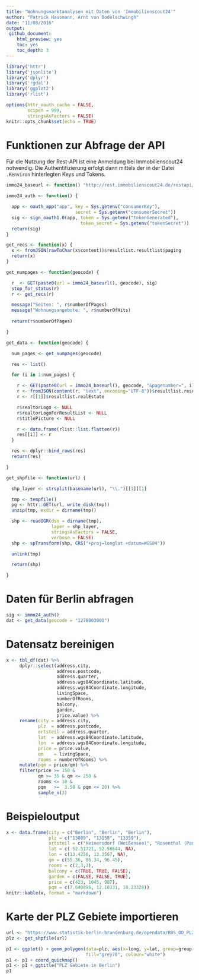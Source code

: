 ```yaml
---
title: "Wohnungsmarktanalysen mit Daten von 'Immobilienscout24'"
author: "Patrick Hausmann, Arnt von Bodelschwingh"
date: "11/08/2016"
output:
 github_document:
    html_preview: yes
    toc: yes
    toc_depth: 3
---
```


```r
library('httr')
library('jsonlite')
library('dplyr')
library('rgdal')
library('ggplot2')
library('rlist')

options(httr_oauth_cache = FALSE,
        scipen = 999,
        stringsAsFactors = FALSE)
knitr::opts_chunk$set(echo = TRUE)

```

# Funktionen zur Abfrage der API

Für die Nutzung der Rest-API ist eine Anmeldung bei Immobilienscout24 notwendig. Die Authentifizierung erfolgt dann mittels der in der Datei `.Renviron`
hinterlegten Keys und Tokens.

```r

immo24_baseurl <- function() "http://rest.immobilienscout24.de/restapi/api/search/v1.0/search/region?realestatetype=apartmentrent&geocodes="

immo24_auth <- function() {

  app <- oauth_app("app", key = Sys.getenv("consumerKey"),
                          secret = Sys.getenv("consumerSecret"))
  sig <- sign_oauth1.0(app, token = Sys.getenv("tokenGenerated"),
                            token_secret = Sys.getenv("tokenSecret"))
  return(sig)
}

get_recs <- function(x) {
  x <- fromJSON(rawToChar(x$content))$resultlist.resultlist$paging
  return(x)
}

get_numpages <- function(geocode) {

  r  <- GET(paste0(url = immo24_baseurl(), geocode), sig)
  stop_for_status(r)
  r <- get_recs(r)

  message("Seiten: ", r$numberOfPages)
  message("Wohnungsangebote: ", r$numberOfHits)
  
  return(r$numberOfPages)

}

get_data <- function(geocode) {

  num_pages <- get_numpages(geocode)

  res <- list()

  for (i in 1:num_pages) {

    r <- GET(paste0(url = immo24_baseurl(), geocode, "&pagenumber=", i), sig)
    r <- fromJSON(content(r, "text", encoding="UTF-8"))$resultlist.resultlist$resultlistEntries$resultlistEntry
    r <- r[[1]]$resultlist.realEstate

    r$realtorLogo <- NULL
    r$realtorLogoForResultList <- NULL
    r$titlePicture <- NULL

    r <- data.frame(rlist::list.flatten(r))
    res[[i]] <- r
  }

  res <- dplyr::bind_rows(res)
  return(res)

}

get_shpfile <- function(url) {

  shp_layer <- strsplit(basename(url), "\\.")[[1]][1]

  tmp <- tempfile()
  pg <- httr::GET(url, write_disk(tmp))
  unzip(tmp, exdir = dirname(tmp))

  shp <- readOGR(dsn = dirname(tmp), 
                 layer = shp_layer, 
                 stringsAsFactors = FALSE, 
                 verbose = FALSE)
  shp <- spTransform(shp, CRS("+proj=longlat +datum=WGS84"))

  unlink(tmp)

  return(shp)

}

```

# Daten für Berlin abfragen

```r

sig <- immo24_auth()
dat <- get_data(geocode = "1276003001")

```

# Datensatz bereinigen

```r

x <- tbl_df(dat) %>%
     dplyr::select(address.city,
                   address.postcode, 
                   address.quarter, 
                   address.wgs84Coordinate.latitude, 
                   address.wgs84Coordinate.longitude,
                   livingSpace, 
                   numberOfRooms, 
                   balcony,
                   garden,
                   price.value) %>%
     rename(city = address.city,
            plz  = address.postcode, 
            ortsteil = address.quarter, 
            lat  = address.wgs84Coordinate.latitude, 
            lon  = address.wgs84Coordinate.longitude,
            price = price.value, 
            qm    = livingSpace,
            rooms = numberOfRooms) %>%
     mutate(pqm = price/qm) %>%
     filter(price >= 150 & 
            qm >= 35 & qm <= 250 & 
            rooms <= 10 &
            pqm   >=  3.50 & pqm <= 20) %>%
            sample_n(3)

```

# Beispieloutput

```r

x <- data.frame(city = c("Berlin", "Berlin", "Berlin"),
                plz = c("13089", "13158", "13359"),
                ortsteil = c("Heinersdorf (Weißensee)", "Rosenthal (Pankow)", "Wedding (Wedding)"),
                lat = c( 52.51721, 52.58644, NA),
                lon = c(13.4256, 13.3567, NA),
                qm = c(55.36, 86.34, 96.45), 
                rooms = c(2,3,3), 
                balcony = c(TRUE, TRUE, FALSE),
                garden = c(FALSE, FALSE, TRUE),
                price = c(423, 1045, 987),
                pqm = c(7.640896, 12.10331, 10.23328))
knitr::kable(x, format = "markdown")

```

# Karte der PLZ Gebiete importieren

```r

url <- "https://www.statistik-berlin-brandenburg.de/opendata/RBS_OD_PLZ_2015_12.zip"
plz <- get_shpfile(url)

p1 <- ggplot() + geom_polygon(data=plz, aes(x=long, y=lat, group=group), 
                              fill="grey70", colour="white")
p1 <- p1 + coord_quickmap()
p1 <- p1 + ggtitle("PLZ Gebiete in Berlin")
p1

```


